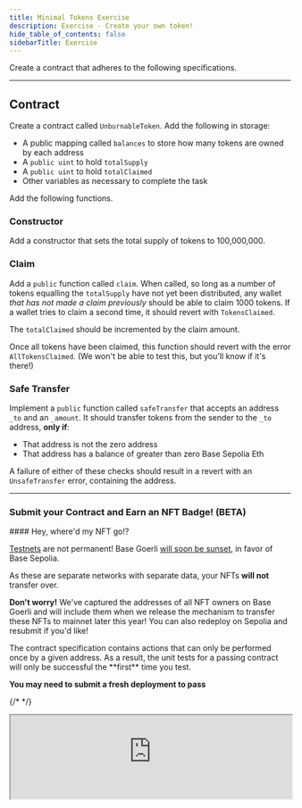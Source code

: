 ```yaml
---
title: Minimal Tokens Exercise
description: Exercise - Create your own token!
hide_table_of_contents: false
sidebarTitle: Exercise
---
```


Create a contract that adheres to the following specifications.

---

## Contract

Create a contract called `UnburnableToken`. Add the following in storage:

- A public mapping called `balances` to store how many tokens are owned by each address
- A `public uint` to hold `totalSupply`
- A `public uint` to hold `totalClaimed`
- Other variables as necessary to complete the task

Add the following functions.

### Constructor

Add a constructor that sets the total supply of tokens to 100,000,000.

### Claim

Add a `public` function called `claim`. When called, so long as a number of tokens equalling the `totalSupply` have not yet been distributed, any wallet _that has not made a claim previously_ should be able to claim 1000 tokens. If a wallet tries to claim a second time, it should revert with `TokensClaimed`.

The `totalClaimed` should be incremented by the claim amount.

Once all tokens have been claimed, this function should revert with the error `AllTokensClaimed`. (We won't be able to test this, but you'll know if it's there!)

### Safe Transfer

Implement a `public` function called `safeTransfer` that accepts an address `_to` and an `_amount`. It should transfer tokens from the sender to the `_to` address, **only if**:

- That address is not the zero address
- That address has a balance of greater than zero Base Sepolia Eth

A failure of either of these checks should result in a revert with an `UnsafeTransfer` error, containing the address.

---

### Submit your Contract and Earn an NFT Badge! (BETA)

<Note>
#### Hey, where'd my NFT go!?

[Testnets](/learn/deployment-to-testnet/test-networks) are not permanent! Base Goerli [will soon be sunset](https://base.mirror.xyz/kkz1-KFdUwl0n23PdyBRtnFewvO48_m-fZNzPMJehM4), in favor of Base Sepolia.

As these are separate networks with separate data, your NFTs **will not** transfer over.

**Don't worry!** We've captured the addresses of all NFT owners on Base Goerli and will include them when we release the mechanism to transfer these NFTs to mainnet later this year! You can also redeploy on Sepolia and resubmit if you'd like!
</Note>


<Warning>
The contract specification contains actions that can only be performed once by a given address. As a result, the unit tests for a passing contract will only be successful the **first** time you test.

**You may need to submit a fresh deployment to pass**
</Warning>


{/* <CafeUnitTest nftNum={13}/> */}

<iframe
  src="https://684b5e62b1ff46bc5bf83966-aijszlfakk.chromatic.com/iframe.html?args=&id=components-cafeunittest--thirteen&viewMode=story&dark=true&hero=true"
  width="100%"
  height="auto"
/>


<PolicyBanner />
